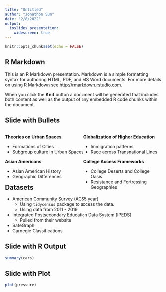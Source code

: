 ```yaml
---
title: "Untitled"
author: "Jonathon Sun"
date: "2/8/2022"
output: 
  ioslides_presentation:
    widescreen: true
---
```


```r
knitr::opts_chunk$set(echo = FALSE)
```

## R Markdown
<div class = "columns-2">
This is an R Markdown presentation. Markdown is a simple formatting syntax for authoring HTML, PDF, and MS Word documents. For more details on using R Markdown see <http://rmarkdown.rstudio.com>.

When you click the **Knit** button a document will be generated that includes both content as well as the output of any embedded R code chunks within the document.

</div>
## Slide with Bullets

<div style = "float: left; width: 50%">

**Theories on Urban Spaces**

  - Formations of Cities
  - Subgroup culture in Urban Spaces
  
**Asian Americans**

  - Asian American History
  - Geographic Differences
  
</div>
  
<div style = "float: right; width: 50%">
**Globalization of Higher Education**

  - Immigration patterns
  - Race across Transnational Lines
  
**College Access Frameworks**
  
  - College Deserts and College Oasis
  - Resistance and Fortressing Geographies

</div>


## Datasets
- American Community Survey (ACS5 year)
  - Using `tidycensus` package to access the data.
  - Using data from 2011 - 2019
- Integrated Postsecondary Education Data System (IPEDS)
  - Pulled from their website
- SafeGraph
- Carnegie Classifications


## Slide with R Output

```r
summary(cars)
```

## Slide with Plot

```r
plot(pressure)
```

